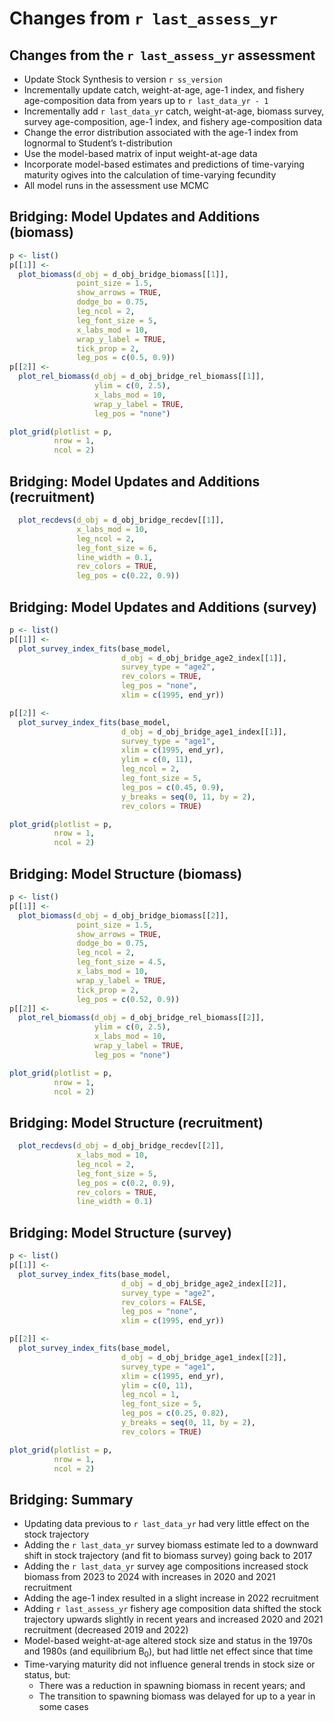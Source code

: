 # Changes from `r last_assess_yr`
## Changes from the `r last_assess_yr` assessment

* Update Stock Synthesis to version `r ss_version`
* Incrementally update catch, weight-at-age, age-1 index, and fishery age-composition
data from years up to `r last_data_yr - 1`
* Incrementally add `r last_data_yr` catch, weight-at-age, biomass survey, survey age-composition,
age-1 index, and fishery age-composition data
  \pause
* Change the error distribution associated with the age-1 index from lognormal to
Student's t-distribution
* Use the model-based matrix of input weight-at-age data
* Incorporate model-based estimates and predictions of time-varying maturity ogives into
the calculation of time-varying fecundity
  \pause
* All model runs in the assessment use MCMC

## Bridging: Model Updates and Additions (biomass)

```r
p <- list()
p[[1]] <-
  plot_biomass(d_obj = d_obj_bridge_biomass[[1]],
               point_size = 1.5,
               show_arrows = TRUE,
               dodge_bo = 0.75,
               leg_ncol = 2,
               leg_font_size = 5,
               x_labs_mod = 10,
               wrap_y_label = TRUE,
               tick_prop = 2,
               leg_pos = c(0.5, 0.9))
p[[2]] <-
  plot_rel_biomass(d_obj = d_obj_bridge_rel_biomass[[1]],
                   ylim = c(0, 2.5),
                   x_labs_mod = 10,
                   wrap_y_label = TRUE,
                   leg_pos = "none")

plot_grid(plotlist = p,
          nrow = 1,
          ncol = 2)
```
## Bridging: Model Updates and Additions (recruitment)

```r
  plot_recdevs(d_obj = d_obj_bridge_recdev[[1]],
               x_labs_mod = 10,
               leg_ncol = 2,
               leg_font_size = 6,
               line_width = 0.1,
               rev_colors = TRUE,
               leg_pos = c(0.22, 0.9))

```
## Bridging: Model Updates and Additions (survey)

```r
p <- list()
p[[1]] <-
  plot_survey_index_fits(base_model,
                         d_obj = d_obj_bridge_age2_index[[1]],
                         survey_type = "age2",
                         rev_colors = TRUE,
                         leg_pos = "none",
                         xlim = c(1995, end_yr))

p[[2]] <-
  plot_survey_index_fits(base_model,
                         d_obj = d_obj_bridge_age1_index[[1]],
                         survey_type = "age1",
                         xlim = c(1995, end_yr),
                         ylim = c(0, 11),
                         leg_ncol = 2,
                         leg_font_size = 5,
                         leg_pos = c(0.45, 0.9),
                         y_breaks = seq(0, 11, by = 2),
                         rev_colors = TRUE)

plot_grid(plotlist = p,
          nrow = 1,
          ncol = 2)
```
## Bridging: Model Structure (biomass)

```r
p <- list()
p[[1]] <-
  plot_biomass(d_obj = d_obj_bridge_biomass[[2]],
               point_size = 1.5,
               show_arrows = TRUE,
               dodge_bo = 0.75,
               leg_ncol = 2,
               leg_font_size = 4.5,
               x_labs_mod = 10,
               wrap_y_label = TRUE,
               tick_prop = 2,
               leg_pos = c(0.52, 0.9))
p[[2]] <-
  plot_rel_biomass(d_obj = d_obj_bridge_rel_biomass[[2]],
                   ylim = c(0, 2.5),
                   x_labs_mod = 10,
                   wrap_y_label = TRUE,
                   leg_pos = "none")

plot_grid(plotlist = p,
          nrow = 1,
          ncol = 2)
```
## Bridging: Model Structure (recruitment)

```r
  plot_recdevs(d_obj = d_obj_bridge_recdev[[2]],
               x_labs_mod = 10,
               leg_ncol = 2,
               leg_font_size = 5,
               leg_pos = c(0.2, 0.9),
               rev_colors = TRUE,
               line_width = 0.1)

```
## Bridging: Model Structure (survey)

```r
p <- list()
p[[1]] <-
  plot_survey_index_fits(base_model,
                         d_obj = d_obj_bridge_age2_index[[2]],
                         survey_type = "age2",
                         rev_colors = FALSE,
                         leg_pos = "none",
                         xlim = c(1995, end_yr))

p[[2]] <-
  plot_survey_index_fits(base_model,
                         d_obj = d_obj_bridge_age1_index[[2]],
                         survey_type = "age1",
                         xlim = c(1995, end_yr),
                         ylim = c(0, 11),
                         leg_ncol = 1,
                         leg_font_size = 5,
                         leg_pos = c(0.25, 0.82),
                         y_breaks = seq(0, 11, by = 2),
                         rev_colors = TRUE)

plot_grid(plotlist = p,
          nrow = 1,
          ncol = 2)
```

## Bridging: Summary

\bsmall

* Updating data previous to `r last_data_yr` had very little effect on the
  stock trajectory
* Adding the `r last_data_yr` survey biomass estimate led to a downward shift in stock
  trajectory (and fit to biomass survey) going back to 2017
* Adding the `r last_data_yr` survey age compositions increased stock biomass from 2023 to
  2024 with increases in 2020 and 2021 recruitment
* Adding the age-1 index resulted in a slight increase in 2022 recruitment
* Adding `r last_assess_yr` fishery age composition data shifted the stock trajectory
  upwards slightly in recent years and increased 2020 and 2021 recruitment (decreased 2019 and 2022)
  \pause
* Model-based weight-at-age altered stock size and status in the 1970s and 1980s (and
  equilibrium B~0~), but had little net effect since that time
* Time-varying maturity did not influence general trends in stock size or status, but:
  - There was a reduction in spawning biomass in recent years; and
  - The transition to spawning biomass was delayed for up to a year in some cases

\esmall
